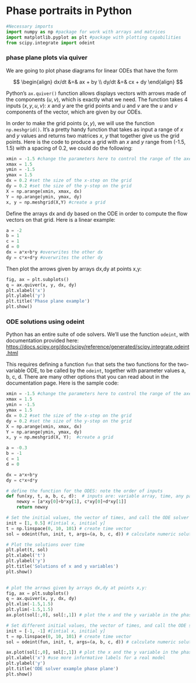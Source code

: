 # Phase portraits in Python

```python
#Necessary imports
import numpy as np #package for work with arrays and matrices
import matplotlib.pyplot as plt #package with plotting capabilities
from scipy.integrate import odeint
```

### phase plane plots via quiver
We are going to plot phase diagrams for linear ODEs that have the form

$$
\begin{align}
dx/dt &=& ax + by \\
dy/dt &=& cx + dy
\end{align}
$$

Python's `ax.quiver()` function allows displays vectors with arrows made of the components $(u,v)$, which is exactly what we need. The function takes 4 inputs $(x,y,u,v)$: $x$ and $y$ are the grid points and $u$ and $v$ are the $u$ and $v$ components of the vector, which are given by our ODEs. 

In order to make the grid points $(x,y)$, we will use the function `np.meshgrid()`. It's a pretty handy function that takes as input a range of $x$ and $y$ values and returns two matrices $x$, $y$ that together give us the grid points. Here is the code to produce a grid with an $x$ and $y$ range from (-1.5, 1.5) with a spacing of 0.2, we could do the following:

```python
xmin = -1.5 #change the parameters here to control the range of the axes
xmax = 1.5
ymin = -1.5
ymax = 1.5
dx = 0.2 #set the size of the x-step on the grid
dy = 0.2 #set the size of the y-step on the grid
X = np.arange(xmin, xmax, dx)
Y = np.arange(ymin, ymax, dy)
x, y = np.meshgrid(X,Y) #create a grid
```

Define the arrays dx and dy based on the ODE in order to compute the flow vectors on that grid. Here is a linear example:

```python
a = -2
b = 1
c = 1
d = 0
dx = a*x+b*y #overwrites the other dx
dy = c*x+d*y #overwrites the other dy
```

Then plot the arrows given by arrays dx,dy at points x,y:

```python
fig, ax = plt.subplots()
q = ax.quiver(x, y, dx, dy)
plt.xlabel('x')
plt.ylabel('y')
plt.title('Phase plane example')
plt.show()
```

### ODE solutions using odeint
Python has an entire suite of ode solvers. We'll use the function `odeint`, with documentation provided here: <https://docs.scipy.org/doc/scipy/reference/generated/scipy.integrate.odeint.html>

This requires defining a function `fun` that sets the two functions for the two-variable ODE, to be called by the `odeint`, together with parameter values a, b, c, d. There are many other options that you can read about in the documentation page. Here is the sample code:

```python
xmin = -1.5 #change the parameters here to control the range of the axes
xmax = 1.5
ymin = -1.5
ymax = 1.5
dx = 0.2 #set the size of the x-step on the grid
dy = 0.2 #set the size of the y-step on the grid
X = np.arange(xmin, xmax, dx)
Y = np.arange(ymin, ymax, dy)
x, y = np.meshgrid(X, Y);  #create a grid

a = -0.3
b = -1
c = 1
d = 0

dx = a*x+b*y
dy = c*x+d*y

# define the function for the ODES: note the order of inputs 
def fun(xy, t, a, b, c, d):  # inputs are: variable array, time, any parameters
    newxy = [a*xy[0]+b*xy[1], c*xy[0]+d*xy[1]]
    return newxy

# Set the initial values, the vector of times, and call the ODE solver
init = [1, 0.5] #[intial x, initial y]
t = np.linspace(0, 10, 101) # create time vector 
sol = odeint(fun, init, t, args=(a, b, c, d)) # calculate numeric solution of ODE defined in fun

# Plot the solutions over time
plt.plot(t, sol)
plt.xlabel('t')
plt.ylabel('y')
plt.title('Solutions of x and y variables')
plt.show()

    
# plot the arrows given by arrays dx,dy at points x,y:
fig, ax = plt.subplots()
q = ax.quiver(x, y, dx, dy)
plt.xlim(-1.5,1.5)
plt.ylim(-1.5,1.5)
ax.plot(sol[:,0], sol[:,1]) # plot the x and the y variable in the phase plane

# Set different initial values, the vector of times, and call the ODE solver again
init = [-1, -1] #[intial x, initial y]
t = np.linspace(0, 10, 101) # create time vector 
sol = odeint(fun, init, t, args=(a, b, c, d)) # calculate numeric solution of ODE defined in fun

ax.plot(sol[:,0], sol[:,1]) # plot the x and the y variable in the phase plane
plt.xlabel('x') #use more informative labels for a real model
plt.ylabel('y')
plt.title('ODE solver example phase plane')
plt.show()
```

